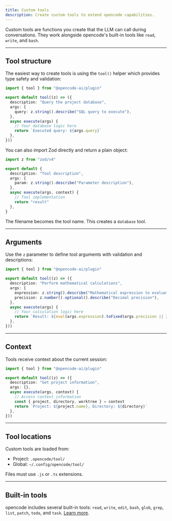 ```yaml
---
title: Custom tools
description: Create custom tools to extend opencode capabilities.
---
```


Custom tools are functions you create that the LLM can call during conversations. They work alongside opencode's built-in tools like `read`, `write`, and `bash`.

---

## Tool structure

The easiest way to create tools is using the `tool()` helper which provides type safety and validation:

```ts title=".opencode/tool/database.ts"
import { tool } from "@opencode-ai/plugin"

export default tool((z) => ({
  description: "Query the project database",
  args: {
    query: z.string().describe("SQL query to execute"),
  },
  async execute(args) {
    // Your database logic here
    return `Executed query: ${args.query}`
  },
}))
```

You can also import Zod directly and return a plain object:

```ts
import z from "zod/v4"

export default {
  description: "Tool description",
  args: {
    param: z.string().describe("Parameter description"),
  },
  async execute(args, context) {
    // Tool implementation
    return "result"
  },
}
```

The filename becomes the tool name. This creates a `database` tool.

---

## Arguments

Use the `z` parameter to define tool arguments with validation and descriptions:

```ts title=".opencode/tool/calculator.ts"
import { tool } from "@opencode-ai/plugin"

export default tool((z) => ({
  description: "Perform mathematical calculations",
  args: {
    expression: z.string().describe("Mathematical expression to evaluate"),
    precision: z.number().optional().describe("Decimal precision"),
  },
  async execute(args) {
    // Your calculation logic here
    return `Result: ${eval(args.expression).toFixed(args.precision || 2)}`
  },
}))
```

---

## Context

Tools receive context about the current session:

```ts title=".opencode/tool/project.ts"
import { tool } from "@opencode-ai/plugin"

export default tool((z) => ({
  description: "Get project information",
  args: {},
  async execute(args, context) {
    // Access context information
    const { project, directory, worktree } = context
    return `Project: ${project.name}, Directory: ${directory}`
  },
}))
```

---

## Tool locations

Custom tools are loaded from:

- Project: `.opencode/tool/`
- Global: `~/.config/opencode/tool/`

Files must use `.js` or `.ts` extensions.

---

## Built-in tools

opencode includes several built-in tools: `read`, `write`, `edit`, `bash`, `glob`, `grep`, `list`, `patch`, `todo`, and `task`. [Learn more](/docs/tui#tools).
